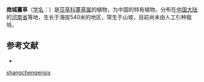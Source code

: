 {{Speciesbox
| name = 商城薹草
| status = 
| status_system = 
| image =
| genus = Carex
| species = shangchengensis
| authority = S. Y. Liang
}}

'''商城薹草'''（[[学名|学名]]：{{lang|la|''Carex shangchengensis''}}）是[[莎草科|莎草科]][[薹草属|薹草属]]的植物，为中国的特有植物。分布在[[中国大陆|中国大陆]]的[[河南省|河南省]]等地，生长于海拔540米的地区，常生于山坡，目前尚未由人工引种栽培。

== 参考文献 ==
<div class="references-small">
* {{cite web| url =http://www.bioinfo.cn/db05/KmzwSpecies.php?action=view&id=5938| title =商城薹草| work =《中国高等植物数据库全库》| publisher =中国科学院微生物研究所| author =昆明植物研究所| accessdate =2009-02-24| deadurl =yes| archiveurl =https://web.archive.org/web/20160305074014/http://www.bioinfo.cn/db05/KmzwSpecies.php?action=view&id=5938| archivedate =2016-03-05}}
</div>
{{Taxonbar|from=Q10923144}}

{{DEFAULTSORT:Carex shangchengensis}}
[[Category:薹草属|shangchengensis]]


{{Carex-stub}}